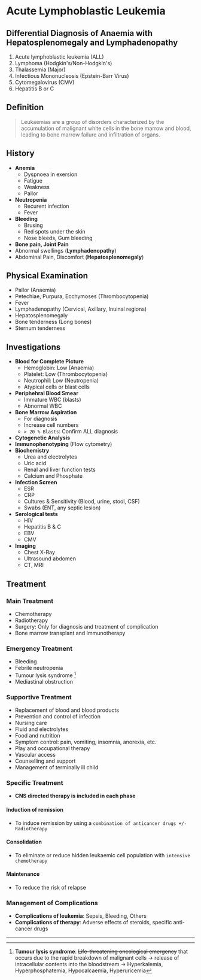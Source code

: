 # Acute Lymphoblastic Leukemia

## Differential Diagnosis of Anaemia with Hepatosplenomegaly and Lymphadenopathy

1. Acute lymphoblastic leukemia (ALL)
2. Lymphoma (Hodgkin's/Non-Hodgkin's)
3. Thalassemia (Major)
4. Infectious Mononucleosis (Epstein-Barr Virus)
5. Cytomegalovirus (CMV)
6. Hepatitis B or C

## Definition

> Leukaemias are a group of disorders characterized by the accumulation of malignant white cells in the bone marrow and blood, leading to bone marrow failure and infiltration of organs.

## History

- **Anemia**
  - Dyspnoea in exersion
  - Fatigue
  - Weakness
  - Pallor
- **Neutropenia**
  - Recurent infection
  - Fever
- **Bleeding**
  - Brusing
  - Red spots under the skin
  - Nose bleeds, Gum bleeding
- **Bone pain, Joint Pain**
- Abnormal swellings (**Lymphadenopathy**)
- Abdominal Pain, Discomfort (**Hepatosplenomegaly**)

## Physical Examination

- Pallor (Anaemia)
- Petechiae, Purpura, Ecchymoses (Thrombocytopenia)
- Fever
- Lymphadenopathy (Cervical, Axillary, Inuinal regions)
- Hepatosplenomegaly
- Bone tenderness (Long bones)
- Sternum tenderness

## Investigations

- **Blood for Complete Picture**
  - Hemoglobin: Low (Anaemia)
  - Platelet: Low (Thrombocytopenia)
  - Neutrophil: Low (Neutropenia)
  - Atypical cells or blast cells
- **Periphehral Blood Smear**
  - Immature WBC (blasts)
  - Abnormal WBC
- **Bone Marrow Aspiration**
  - For diagnosis
  - Increase cell numbers
  - `> 20 % Blasts`: Confirm ALL diagnosis
- **Cytogenetic Analysis**
- **Immunophenotyping** (Flow cytometry)
- **Biochemistry**
  - Urea and electrolytes
  - Uric acid
  - Renal and liver function tests
  - Calcium and Phosphate
- **Infection Screen**
  - ESR
  - CRP
  - Cultures & Sensitivity (Blood, urine, stool, CSF)
  - Swabs (ENT, any septic lesion)
- **Serological tests**
  - HIV
  - Hepatitis B & C
  - EBV
  - CMV
- **Imaging**
  - Chest X-Ray
  - Ultrasound abdomen
  - CT, MRI

## Treatment

### Main Treatment

- Chemotherapy
- Radiotherapy
- Surgery: Only for diagnosis and treatment of complication
- Bone marrow transplant and Immunotherapy

### Emergency Treatment

- Bleeding
- Febrile neutropenia
- Tumour lysis syndrome [^1]
- Mediastinal obstruction

### Supportive Treatment

- Replacement of blood and blood products
- Prevention and control of infection
- Nursing care
- Fluid and electrolytes
- Food and nutrition
- Symptom control: pain, vomiting, insomnia, anorexia, etc.
- Play and occupational therapy
- Vascular access
- Counselling and support
- Management of terminally ill child

### Specific Treatment

- **CNS directed therapy is included in each phase**

#### Induction of remission

- To induce remission by using a `combination of anticancer drugs +/- Radiotherapy`

#### Consolidation

- To eliminate or reduce hidden leukaemic cell population with `intensive chemotherapy`

#### Maintenance

- To reduce the risk of relapse

### Management of Complications

- **Complications of leukemia**: Sepsis, Bleeding, Others
- **Complications of therapy**: Adverse effects of steroids, specific anti-cancer drugs

---

[^1]: **Tumour lysis syndrome**: ~~Life-threatening oncological emergency~~ that occurs due to the rapid breakdown of malignant cells → release of intracellular contents into the bloodstream → Hyperkalemia, Hyperphosphatemia, Hypocalcaemia, Hyperuricemia
